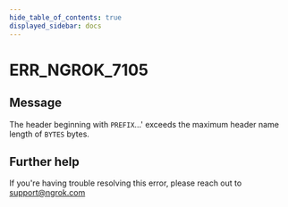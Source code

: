 ```yaml
---
hide_table_of_contents: true
displayed_sidebar: docs
---
```



# ERR_NGROK_7105

## Message

The header beginning with `PREFIX`...' exceeds the maximum header name length of `BYTES` bytes.

<ErrorDetails error="err_ngrok_7105" />

## Further help

If you're having trouble resolving this error, please reach out to [support@ngrok.com](mailto:support@ngrok.com?subject=Help%20with%20ERR_NGROK_7105)
